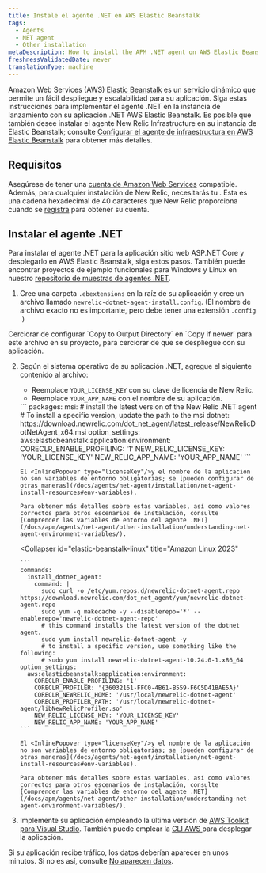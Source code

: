 ```yaml
---
title: Instale el agente .NET en AWS Elastic Beanstalk
tags:
  - Agents
  - NET agent
  - Other installation
metaDescription: How to install the APM .NET agent on AWS Elastic Beanstalk.
freshnessValidatedDate: never
translationType: machine
---
```


Amazon Web Services (AWS) [Elastic Beanstalk](https://aws.amazon.com/elasticbeanstalk) es un servicio dinámico que permite un fácil despliegue y escalabilidad para su aplicación. Siga estas instrucciones para implementar el agente .NET en la instancia de lanzamiento con su aplicación .NET AWS Elastic Beanstalk. Es posible que también desee instalar el agente New Relic Infrastructure en su instancia de Elastic Beanstalk; consulte [Configurar el agente de infraestructura en AWS Elastic Beanstalk](/docs/infrastructure/install-infrastructure-agent/config-management-tools/configure-infrastructure-agent-aws-elastic-beanstalk/) para obtener más detalles.

## Requisitos

Asegúrese de tener una [cuenta de Amazon Web Services](http://aws.amazon.com/elasticbeanstalk/) compatible. Además, para cualquier instalación de New Relic, necesitarás tu <InlinePopover type="licenseKey"/>. Esta es una cadena hexadecimal de 40 caracteres que New Relic proporciona cuando se [registra](http://newrelic.com/signup "El enlace se abre en una ventana nueva.") para obtener su cuenta.

## Instalar el agente .NET

Para instalar el agente .NET para la aplicación sitio web ASP.NET Core y desplegarlo en AWS Elastic Beanstalk, siga estos pasos. También puede encontrar proyectos de ejemplo funcionales para Windows y Linux en nuestro [repositorio de muestras de agentes .NET](https://github.com/newrelic/newrelic-dotnet-examples/tree/main/elastic-beanstalk).

1. Cree una carpeta `.ebextensions` en la raíz de su aplicación y cree un archivo llamado `newrelic-dotnet-agent-install.config`. (El nombre de archivo exacto no es importante, pero debe tener una extensión `.config` .)

<Callout variant="important">
  Cerciorar de configurar `Copy to Output Directory` en `Copy if newer` para este archivo en su proyecto, para cerciorar de que se despliegue con su aplicación.
</Callout>

2. Según el sistema operativo de su aplicación .NET, agregue el siguiente contenido al archivo:

   * Reemplace `YOUR_LICENSE_KEY` con su clave de licencia de New Relic.
   * Reemplace `YOUR_APP_NAME` con el nombre de su aplicación.

   <CollapserGroup>
     <Collapser
       id="elastic-beanstalk-windows"
       title="Windows"
     >
       ```
       packages:  
           msi:
             # install the latest version of the New Relic .NET agent
             # To install a specific version, update the path to the msi
             dotnet: https://download.newrelic.com/dot_net_agent/latest_release/NewRelicDotNetAgent_x64.msi
       option_settings:
           aws:elasticbeanstalk:application:environment:
             CORECLR_ENABLE_PROFILING: '1'
             NEW_RELIC_LICENSE_KEY: 'YOUR_LICENSE_KEY'
             NEW_RELIC_APP_NAME: 'YOUR_APP_NAME'
       ```

       El <InlinePopover type="licenseKey"/>y el nombre de la aplicación no son variables de entorno obligatorias; se [pueden configurar de otras maneras](/docs/agents/net-agent/installation/net-agent-install-resources#env-variables).

       Para obtener más detalles sobre estas variables, así como valores correctos para otros escenarios de instalación, consulte [Comprender las variables de entorno del agente .NET](/docs/apm/agents/net-agent/other-installation/understanding-net-agent-environment-variables/).
     </Collapser>

     <Collapser
       id="elastic-beanstalk-linux"
       title="Amazon Linux 2023"
     >
       ```
       commands: 
         install_dotnet_agent:
           command: |
             sudo curl -o /etc/yum.repos.d/newrelic-dotnet-agent.repo https://download.newrelic.com/dot_net_agent/yum/newrelic-dotnet-agent.repo
             sudo yum -q makecache -y --disablerepo='*' --enablerepo='newrelic-dotnet-agent-repo'
             # this command installs the latest version of the dotnet agent.
             sudo yum install newrelic-dotnet-agent -y
             # to install a specific version, use something like the following:
             # sudo yum install newrelic-dotnet-agent-10.24.0-1.x86_64
       option_settings:
         aws:elasticbeanstalk:application:environment:
           CORECLR_ENABLE_PROFILING: '1'
           CORECLR_PROFILER: '{36032161-FFC0-4B61-B559-F6C5D41BAE5A}'
           CORECLR_NEWRELIC_HOME: '/usr/local/newrelic-dotnet-agent'
           CORECLR_PROFILER_PATH: '/usr/local/newrelic-dotnet-agent/libNewRelicProfiler.so'
           NEW_RELIC_LICENSE_KEY: 'YOUR_LICENSE_KEY'
           NEW_RELIC_APP_NAME: 'YOUR_APP_NAME'
       ```

       El <InlinePopover type="licenseKey"/>y el nombre de la aplicación no son variables de entorno obligatorias; se [pueden configurar de otras maneras](/docs/agents/net-agent/installation/net-agent-install-resources#env-variables).

       Para obtener más detalles sobre estas variables, así como valores correctos para otros escenarios de instalación, consulte [Comprender las variables de entorno del agente .NET](/docs/apm/agents/net-agent/other-installation/understanding-net-agent-environment-variables/).
     </Collapser>
   </CollapserGroup>

3. Implemente su aplicación empleando la última versión de [AWS Toolkit para Visual Studio](https://aws.amazon.com/visualstudio/). También puede emplear la [CLI AWS ](https://docs.aws.amazon.com/cli/)para desplegar la aplicación.

Si su aplicación recibe tráfico, los datos deberían aparecer en unos minutos. Si no es así, consulte [No aparecen datos](/docs/agents/net-agent/troubleshooting/no-data-appears-net).

<InstallFeedback/>